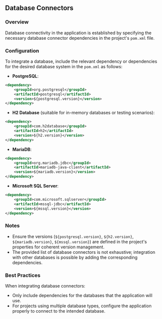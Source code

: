 ## Database Connectors

### Overview
Database connectivity in the application is established by specifying the necessary database connector dependencies in the project's `pom.xml` file.

### Configuration
To integrate a database, include the relevant dependency or dependencies for the desired database system in the `pom.xml` as follows:

- **PostgreSQL**:
```xml copy
<dependency>
    <groupId>org.postgresql</groupId>
    <artifactId>postgresql</artifactId>
    <version>${postgresql.version}</version>
</dependency>
  ```

- **H2 Database** (suitable for in-memory databases or testing scenarios):
```xml copy
<dependency>
    <groupId>com.h2database</groupId>
    <artifactId>h2</artifactId>
    <version>${h2.version}</version>
</dependency>
  ```

- **MariaDB**:
```xml copy
<dependency>
    <groupId>org.mariadb.jdbc</groupId>
    <artifactId>mariadb-java-client</artifactId>
    <version>${mariadb.version}</version>
</dependency>
  ```

- **Microsoft SQL Server**:
```xml copy
<dependency>
    <groupId>com.microsoft.sqlserver</groupId>
    <artifactId>mssql-jdbc</artifactId>
    <version>${mssql.version}</version>
</dependency>
  ```

### Notes
- Ensure the versions (`${postgresql.version}`, `${h2.version}`, `${mariadb.version}`, `${mssql.version}`) are defined in the project's properties for coherent version management.
- The provided list of database connectors is not exhaustive; integration with other databases is possible by adding the corresponding dependencies.

### Best Practices
When integrating database connectors:

- Only include dependencies for the databases that the application will use.
- For projects using multiple database types, configure the application properly to connect to the intended database.

